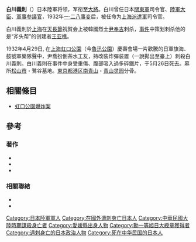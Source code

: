 {{Infobox Military Person
|name= 白川義則
|lived= 1月24日 1869年 - 5月26日 1932年
|birth_date = {{birth date|1869|1|24}}
|placeofbirth = {{Flag|Empire of Japan}}[[愛媛縣|愛媛縣]][[伊予市|伊予市]]
|death_date = {{death_date_and_age|1932|5|26|1869|1|24}}
|placeofdeath= {{ROC}}[[上海市_(中华民国)|上海市]]
|image=[[File:Yoshinori_Shirakawa.jpg|200px]]
|caption=白川義則大将
|nickname=
|allegiance={{Flag|Empire of Japan}}
|branch=[[File:War_flag_of_the_Imperial_Japanese_Army.svg|22x20px]] [[大日本帝國陸軍|大日本帝國陸軍]]
|serviceyears=1890 -1932
|rank=[[大將|大將]]
|commands=IJA 13師團、IJA 11師團、IJA 1師團、关东军、征華支那派遣軍
|unit=
|battles= [[甲午戰爭|甲午戰爭]]<br>[[日俄戰爭|日俄戰爭]]<br>[[第一次世界大戰|第一次世界大戰]]
|awards=[[金鵄勳章|金鵄勳章]]（功二級）<br>[[旭日章|旭日章]]（勳一等）
|family=
|laterwork=[[陆军大臣|陆军大臣]]
}}

'''白川義則'''（{{bd|1869年|1月24日|1932年|5月26日|catIdx=Yoshinori Shirakawa}}）日本陸軍将领，军衔至[[大將|大將]]。白川曾任日本[[關東軍|關東軍]]司令官、[[陸軍大臣|陸軍大臣]]、[[軍事参議官|軍事参議官]]，1932年[[一·二八事变|一·二八事变]]后，被任命为[[上海派遣軍|上海派遣軍]]司令官。

白川義則於[[上海|上海]]在[[天皇誕生日|天長節]]祝賀会上被韓國烈士[[尹奉吉|尹奉吉]]刺杀，[[虹口公园爆炸案|事件]]中策划刺杀他的是“斧头帮”的创建者[[王亚樵|王亚樵]]。

1932年4月29日, 在[[上海|上海]][[虹口公園|虹口公園]]（今[[魯迅公園|魯迅公園]]）慶壽會場一片歡騰的日軍旗海、鼓號軍樂隊聲中，尹喬扮倒茶水工友，持改裝炸彈装置（一說拋出至臺上）刺殺白川義則。白川義則在事件中身受重傷、腹部吸入過多碎鐵片，于5月26日死去。墓所[[松山市|松山市]]・鷺谷墓地。[[東京都|東京都]][[港区_(东京都)|港区]][[南青山|南青山]]・[[青山灵园|青山灵园]]分骨。

==相關條目==
* [[虹口公園爆炸案|虹口公園爆炸案]]

==參考==
===著作===
*{{cite book
 | last = Bix
 | first = Herbert B
 | year = 2001
 | title = Hirohito and the Making of Modern Japan
 | publisher = Harper Perennial 
 | location = 
 | id = ISBN 0-06-093130-2
}}
*{{cite book
 | last = Dupuy 
 | first = Trevor N. 
 | year = 1992
 | title = Encyclopedia of Military Biography 
 | url = https://archive.org/details/encyclopediaofmi0000dupu
 | publisher = I B Tauris & Co Ltd 
 | location = 
 | id = ISBN 1-85043-569-3
}}
*{{cite book
 | last = Sims
 | first = Richard
 | authorlink = 
 | year = 2001
 | title = Japanese Political History Since the Meiji Renovation 1868-2000
 | url = https://archive.org/details/japanesepolitica0000sims
 | publisher = Palgrave Macmillan
 | location = 
 | id = ISBN 0312239157
}}
===相關聯結===
*{{cite web
| last = Ammenthorp
| first = Steen
| url = http://www.generals.dk/general/Shirakawa/Yoshinori/Japan.html
| title = Shirakawa Yoshinori
| work = The Generals of World War II
| access-date = 2009-02-02
| archive-date = 2019-05-02
| archive-url = https://web.archive.org/web/20190502155438/http://www.generals.dk/general/Shirakawa/Yoshinori/Japan.html
| dead-url = no
}}
*{{cite web
| last = Wendel
| first = Marcus
| url = http://www.axishistory.com/index.php?id=6756
| title = List of Commanders of the Kwantung Army
| work = Axis History Factbook
| access-date = 2008-04-12
| archive-date = 2006-10-29
| archive-url = https://web.archive.org/web/20061029191726/http://axishistory.com/index.php?id=6756
| dead-url = no
}}

{{陸軍大臣}}
{{日本陸軍大將}}
{{Authority control}}
{{DEFAULTSORT:Yoshinori Shirakawa}}
[[Category:日本陸軍軍人|Category:日本陸軍軍人]]
[[Category:在國外遭刺身亡日本人|Category:在國外遭刺身亡日本人]]
[[Category:中華民國大陸時期謀殺身亡者|Category:中華民國大陸時期謀殺身亡者]]
[[Category:愛媛縣出身人物|Category:愛媛縣出身人物]]
[[Category:勳一等旭日大綬章獲得者|Category:勳一等旭日大綬章獲得者]]
[[Category:遇刺身亡的日本政治人物|Category:遇刺身亡的日本政治人物]]
[[Category:死在中华民国的日本人|Category:死在中华民国的日本人]]